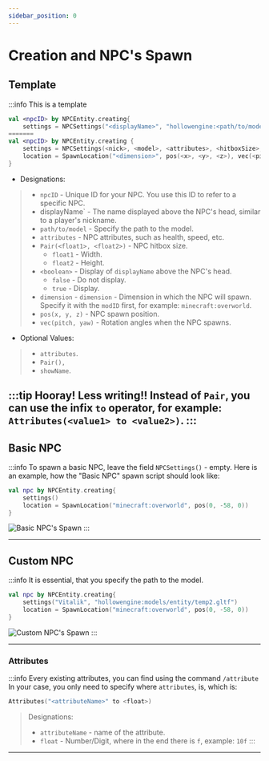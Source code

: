 ```yaml
---
sidebar_position: 0
---
```



# Creation and NPC's Spawn

## Template

:::info This is a template

```kts
val <npcID> by NPCEntity.creating{
    settings = NPCSettings("<displayName>", "hollowengine:<path/to/model>.gltf",   Attributes(<attributes>), Pair(<float1>, <float2>), <boolean>)
=======
val <npcID> by NPCEntity.creating {
    settings = NPCSettings(<nick>, <model>, <attributes>, <hitboxSize>, <showNick>)
    location = SpawnLocation("<dimension>", pos(<x>, <y>, <z>), vec(<pitch>, <yaw>))
}
```

- Designations:
> - `npcID` - Unique ID for your NPC. You use this ID to refer to a specific NPC.
> - displayName` - The name displayed above the NPC's head, similar to a player's nickname.
> - `path/to/model` - Specify the path to the model.
> - `attributes` - NPC attributes, such as health, speed, etc.
> - `Pair(<float1>, <float2>)` - NPC hitbox size.
>   - `float1` - Width.
>   - `float2` - Height.
> - `<boolean>` - Display of `displayName` above the NPC's head.
>   - `false` - Do not display.
>   - `true` - Display.
> - `dimension` - `dimension` - Dimension in which the NPC will spawn. Specify it with the `modID` first, for example: `minecraft:overworld`.
> - `pos(x, y, z)` - NPC spawn position.
> - `vec(pitch, yaw)` - Rotation angles when the NPC spawns.

- Optional Values:
> - `attributes`. 
> - `Pair(),` 
> - `showName`.


:::tip Hooray! Less writing!!
Instead of `Pair`, you can use the infix `to` operator, for example: `Attributes(<value1> to <value2>)`.
:::
---

## Basic NPC

:::info To spawn a basic NPC, leave the field `NPCSettings()` - empty.
Here is an example, how the "Basic NPC" spawn script should look like:
```kts
val npc by NPCEntity.creating{
    settings()
    location = SpawnLocation("minecraft:overworld", pos(0, -58, 0))
}
```
![Basic NPC's Spawn](../../.resourses/spawn-basic-npc.gif)
:::

---

## Custom NPC

:::info It is essential, that you specify the path to the model.
```kts
val npc by NPCEntity.creating{
    settings("Vitalik", "hollowengine:models/entity/temp2.gltf")
    location = SpawnLocation("minecraft:overworld", pos(0, -58, 0))
}
```
![Custom NPC's Spawn](../../.resourses/spawn-custom-npc.gif)
:::

---

### Attributes

:::info Every existing attributes, you can find using the command `/attribute`
In your case, you only need to specify where `attributes`, is, which is:
```kts
Attributes("<attributeName>" to <float>)
```
> Designations:
> - `attributeName` - name of the attribute.
> - `float` - Number/Digit, where in the end there is `f`, example: `10f`
:::

---
